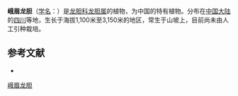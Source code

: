 {{Speciesbox
| name = 峨眉龙胆
| status = 
| status_system = 
| image =
| genus = Gentiana
| species = omeiensis
| authority = T. N. Ho
}}

'''峨眉龙胆'''（[[学名|学名]]：{{lang|la|''Gentiana omeiensis''}}）是[[龙胆科|龙胆科]][[龙胆属|龙胆属]]的植物，为中国的特有植物。分布在[[中国大陆|中国大陆]]的[[四川|四川]]等地，生长于海拔1,100米至3,150米的地区，常生于山坡上，目前尚未由人工引种栽培。

== 参考文献 ==
<div class="references-small">
* {{cite web| url =http://www.bioinfo.cn/db05/KmzwSpecies.php?action=view&id=8092| title =峨眉龙胆| work =《中国高等植物数据库全库》| publisher =中国科学院微生物研究所| author =昆明植物研究所| accessdate =2009-02-24| deadurl =yes| archiveurl =https://web.archive.org/web/20160305104026/http://www.bioinfo.cn/db05/KmzwSpecies.php?action=view&id=8092| archivedate =2016-03-05}}
</div>
{{Taxonbar|from=Q11052110}}

[[Category:龙胆属|峨眉龙胆]]


{{植物小作品}}